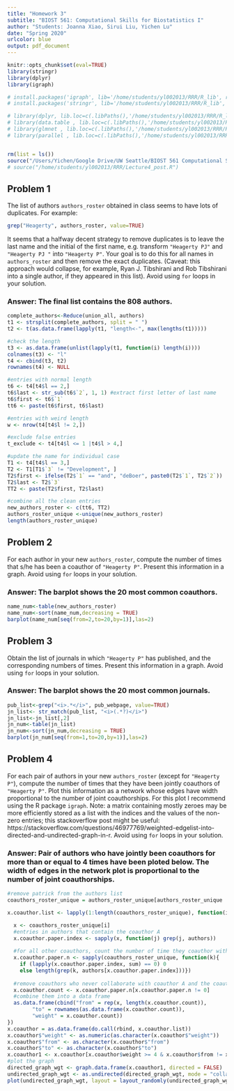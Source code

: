```yaml
---
title: "Homework 3"
subtitle: "BIOST 561: Computational Skills for Biostatistics I"
author: "Students: Joanna Xiao, Sirui Liu, Yichen Lu"
date: "Spring 2020"
urlcolor: blue
output: pdf_document
---
```


```r
knitr::opts_chunk$set(eval=TRUE)
library(stringr)
library(dplyr)
library(igraph)

# install.packages('igraph', lib='/home/students/yl002013/RRR/R_lib', repos='http://cran.us.r-project.org')
# install.packages('stringr', lib='/home/students/yl002013/RRR/R_lib', repos='http://cran.us.r-project.org')

# library(dplyr, lib.loc=c(.libPaths(),'/home/students/yl002013/RRR/R_lib'))
# library(data.table , lib.loc=c(.libPaths(),'/home/students/yl002013/RRR/R_lib'))
# library(glmnet , lib.loc=c(.libPaths(),'/home/students/yl002013/RRR/R_lib'))
# library(parallel , lib.loc=c(.libPaths(),'/home/students/yl002013/RRR/R_lib'))


rm(list = ls())
source("/Users/Yichen/Google Drive/UW Seattle/BIOST 561 Computational Skills For Biostatistics I/Lecture4_post.R")
# source("/home/students/yl002013/RRR/Lecture4_post.R")
```

## Problem 1

The list of authors ```authors_roster``` obtained in class seems to have lots of duplicates.
For example:
```r
grep("Heagerty", authors_roster, value=TRUE)
```
It seems that a halfway decent strategy to remove duplicates is to leave the last name and the initial of the first name, e.g. transform ```"Heagerty PJ"``` and ```"Heagerty PJ "``` into ```"Heagerty P"```.  Your goal is to do this for all names in ```authors_roster``` and then remove the exact duplicates.  (Caveat: this approach would collapse, for example, Ryan J. Tibshirani and Rob Tibshirani into a single author, if they appeared in this list).  Avoid using `for` loops in your solution.

### Answer: The final list contains the 808 authors.
```r
complete_authors<-Reduce(union_all, authors)
t1 <- strsplit(complete_authors, split = " ") 
t2 <- t(as.data.frame(lapply(t1, "length<-", max(lengths(t1)))))

#check the length
t3 <- as.data.frame(unlist(lapply(t1, function(i) length(i))))
colnames(t3) <- "l"
t4 <- cbind(t3, t2)
rownames(t4) <- NULL

#entries with normal length
t6 <- t4[t4$l == 2,]
t6$last <- str_sub(t6$`2`, 1, 1) #extract first letter of last name
t6$first <- t6$`1`
tt6 <- paste(t6$first, t6$last)

#entries with weird length
w <- nrow(t4[t4$l != 2,]) 

#exclude false entries
t_exclude <- t4[t4$l <= 1 |t4$l > 4,] 

#update the name for individual case
T1 <- t4[t4$l == 3,] 
T2 <- T1[T1$`3` != "Development", ]
T2$first <- ifelse(T2$`1` == "and", "deBoer", paste0(T2$`1`, T2$`2`))
T2$last <- T2$`3`
TT2 <- paste(T2$first, T2$last)

#combine all the clean entries
new_authors_roster <- c(tt6, TT2)
authors_roster_unique <-unique(new_authors_roster)
length(authors_roster_unique)
```


## Problem 2
For each author in your new ```authors_roster```, compute the number of times that s/he has been a coauthor of ```"Heagerty P"```.  Present this information in a graph. Avoid using `for` loops in your solution.

### Answer: The barplot shows the 20 most common coauthors.
```r
name_num<-table(new_authors_roster)
name_num<-sort(name_num,decreasing = TRUE) 
barplot(name_num[seq(from=2,to=20,by=1)],las=2)
```

## Problem 3

Obtain the list of journals in which ```"Heagerty P"``` has published, and the corresponding numbers of times.  Present this information in a graph.  Avoid using `for` loops in your solution.

### Answer: The barplot shows the 20 most common journals.
```r
pub_list<-grep("<i>.*</i>", pub_webpage, value=TRUE) 
jn_list<- str_match(pub_list, "<i>(.*?)</i>")
jn_list<-jn_list[,2]
jn_num<-table(jn_list)
jn_num<-sort(jn_num,decreasing = TRUE)
barplot(jn_num[seq(from=1,to=20,by=1)],las=2)
```

## Problem 4

For each pair of authors in your new ```authors_roster``` (except for ```"Heagerty P"```), compute the number of times that they have been jointly coauthors of ```"Heagerty P"```.  Plot this information as a network whose edges have width proportional to the number of joint coauthorships.  For this plot I recommend using the R package ```igraph```.  Note: a matrix containing mostly zeroes may be more efficiently stored as a list with the indices and the values of the non-zero entries; this stackoverflow post might be useful: https://stackoverflow.com/questions/46977769/weighted-edgelist-into-directed-and-undirected-graph-in-r.   Avoid using `for` loops in your solution.

### Answer: Pair of authors who have jointly been coauthors for more than or equal to 4 times have been ploted below. The width of edges in the network plot is proportional to the number of joint coauthorships. 
```r
#remove patrick from the authors list
coauthors_roster_unique = authors_roster_unique[authors_roster_unique != "Heagerty P"]

x.coauthor.list <- lapply(1:length(coauthors_roster_unique), function(i){

  x <- coauthors_roster_unique[i]
  #entries in authors that contain the coauthor A
  x.coauthor.paper.index <- sapply(x, function(j) grep(j, authors))
  
  #for all other coauthors, count the number of time they coauthor with coauthor A
  x.coauthor.paper.n <- sapply(coauthors_roster_unique, function(k){
    if (lapply(x.coauthor.paper.index, sum) == 0) 0
    else length(grep(k, authors[x.coauthor.paper.index]))})
  
  #remove coauthors who never collaborate with coauthor A and the coauthor himself
  x.coauthor.count <- x.coauthor.paper.n[x.coauthor.paper.n != 0]
  #combine them into a data frame
  as.data.frame(cbind("from" = rep(x, length(x.coauthor.count)), 
        "to" = rownames(as.data.frame(x.coauthor.count)), 
        "weight" = x.coauthor.count))
})
x.coauthor = as.data.frame(do.call(rbind, x.coauthor.list))
x.coauthor$"weight" <- as.numeric(as.character(x.coauthor$"weight"))
x.coauthor$"from" <- as.character(x.coauthor$"from")
x.coauthor$"to" <- as.character(x.coauthor$"to")
x.coauthor1 <- x.coauthor[x.coauthor$weight >= 4 & x.coauthor$from != x.coauthor$to,]
#plot the graph
directed_graph_wgt <- graph.data.frame(x.coauthor1, directed = FALSE)
undirected_graph_wgt <- as.undirected(directed_graph_wgt, mode = "collapse", edge.attr.comb = "sum")
plot(undirected_graph_wgt, layout = layout_randomly(undirected_graph_wgt), edge.width = E(undirected_graph_wgt)$weight/10, vertex.label.cex = 0.7, vertex.size = 10)
```

